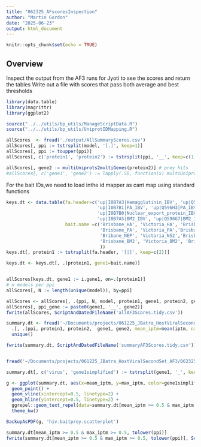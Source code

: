 ```yaml
---
title: "062325_AFscoresInspection"
author: "Martin Gordon"
date: "2025-06-23"
output: html_document
---
```


```r
knitr::opts_chunk$set(echo = TRUE)
```

## Overview

Inspect the output from the AF3 runs for Jyoti to see the scores and return the tables 
Write out a file with scores that pass both average and best thresholds

```r
library(data.table)
library(magrittr)
library(ggplot2)

source("../../utils/bp_utils/ManageScriptData.R")
source("../../utils/bp_utils/UniprotIDMapping.R")
```

```r
allScores  <- fread('./output/AllSummaryScores.csv')
allScores[, ppi := tstrsplit(model, '[.]', keep=1)]
allScores[, ppi := toupper(ppi)]
allScores[, c('protein1', 'protein2') := tstrsplit(ppi, '__', keep=c(1,2))]

allScores[, gene2 := multiUniprots2multiGenes(protein2)] # prey hits
#allScores[, c('gene1', 'gene2') := lapply(.SD, function(x) multiUniprots2multiGenes(x)), .SDcols=c('protein1', 'protein2')]
```

For the bait IDs,we need to load inthe id mapper as cant map using standard functions 

```r
keys.dt <- data.table(fa.header=c('up|I0B7A3|Hemagglutinin_IBV', 'up|Q596H2|Hemagglutinin_IBV', 'up|C0LT34|Neuraminidase_IBV', 'up|Q596G9|Neuraminidase_IBV','up|I0B7B2|PB1_IBV','up|Q596H4|PB1_IBV',
                                  'up|I0B7B1|PA_IBV', 'up|Q596H3|PA_IBV', 'up|I0B7A8|Nucleoprotein_IBV', 'up|Q596H1|Nucleoprotein_IBV','up|I0B7A4|Matrix_protein','up|Q596G8|Matrix_protein',
                                  'up|I0B7B0|Nuclear_export_protein_IBV', 'up|Q596G6|Nuclear_export_protein_IBV','up|I0B7A9|NS1_IBV','up|Q596G5|NS1_IBV','up|C0LT33|Glycoprotein_NB_IBV','up|Q596H0|Glycoprotein_NB_IBV',
                                  'up|I0B7A5|BM2_IBV', 'up|Q596G7|BM2_IBV', "up|I0B7B0|Nuclear_export_protein_IBV"),
                      bait.name =c('Brisbane_HA', 'Victoria_HA', 'Brisbane_NA', 'Victoria_NA','Brisbane_PB1', 'Victoria_PB1',
                                   'Brisbane_PA', 'Victoria_PA','Brisbane_NP', 'Victoria_NP', 'Brisbane_M1', 'Victoria_M1',
                                   'Bribane_NEP', 'Victoria_NS2','Brisbane_NS1','Victoria_NS1','Brisbane_NB', 'Victoria_NB',
                                   'Brisbane_BM2', 'Victoria_BM2', 'Brisbane_NS2'
                                   ))
keys.dt[, protein1 := tstrsplit(fa.header, '[|]', keep=c(2))]

keys.dt <- keys.dt[, .(protein1, gene1=bait.name)]


allScores[keys.dt, gene1 := i.gene1, on=.(protein1)]
# n models per ppi
allScores[, N := length(unique(model)), by=ppi]
```

```r
allScores <- allScores[, .(ppi, N, model, protein1, gene1, protein2, gene2, ptm, iptm)]
allScores[, ppi_gene := paste0(gene1, '__', gene2)]
fwrite(allScores, ScriptAndDatedFileName('allAF3Scores.tidy.csv'))
```
```r
summary.dt <- fread('~/Documents/projects/061225_JBatra_HostViralSecondSet_AF3/062325_AFscoresInspection_data/2025_06_23_allAF3Scores.tidy.csv') %>% 
  .[, .(ppi, protein1, protein2,  gene1, gene2, mean_iptm=mean(iptm, na.rm=T), max_iptm=max(iptm, na.rm=T),  mean_ptm=mean(ptm, na.rm=T), max_ptm=max(ptm, na.rm=T)), by=ppi_gene] %>% 
  unique()

fwrite(summary.dt, ScriptAndDatedFileName('summaryAF3Scores.tidy.csv'))


fread('~/Documents/projects/061225_JBatra_HostViralSecondSet_AF3/062325_AFscoresInspection_data/2025_06_23_summaryAF3Scores.tidy.csv')
```

```r
summary.dt[, c('virus', 'gene1simplified') := tstrsplit(gene1, '_', keep=c(1,2))]

g <- ggplot(summary.dt, aes(x=mean_iptm, y=max_iptm, color=gene1simplified, shape=virus, label=ppi_gene)) +
  geom_point() +
  geom_vline(xintercept=0.5, linetype=2) +
  geom_hline(yintercept=0.5, linetype=2) +
  ggrepel::geom_text_repel(data=summary.dt[mean_iptm >= 0.5 & max_iptm >= 0.5]) +
  theme_bw()

BackupAsPDF(g, 'hiv.baitprey.scatterplot')

summary.dt[mean_iptm >= 0.5 & max_iptm >= 0.5, tolower(ppi)]
fwrite(summary.dt[mean_iptm >= 0.5 & max_iptm >= 0.5, tolower(ppi)], ScriptAndDatedFileName('promisinghits.recoverModels.csv'))
```

